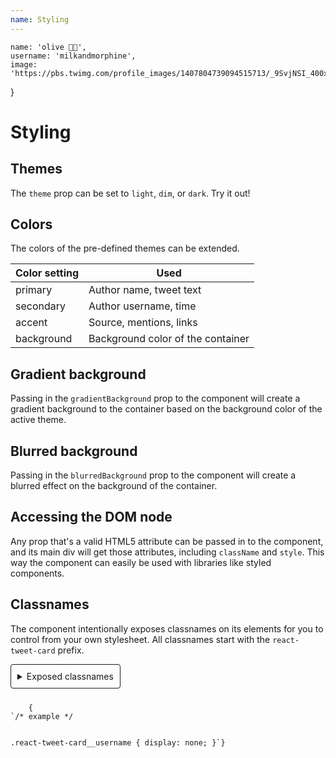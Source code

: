 ```yaml
---
name: Styling
---
```



<ThemeHandler />

    name: 'olive 🍓🐇', 
    username: 'milkandmorphine', 
    image: 'https://pbs.twimg.com/profile_images/1407804739094515713/_9SvjNSI_400x400.jpg' 
} 

# Styling

## Themes 

The `theme` prop can be set to `light`, `dim`, or `dark`. Try it out!

<Playground showPlaygroundEdit={false}>
    <Container>
        <TweetCard 
            {...({ author, tweet, time, source, permalink, fitInsideContainer })} 
            theme="dim" // try "light" and "dark"
        />
    </Container>
</Playground>

## Colors

The colors of the pre-defined themes can be extended.

<table>
    <thead>
        <tr>
            <th>Color setting</th>
            <th>Used</th>
        </tr>
    </thead>
    <tbody>
        <tr>
            <td>primary</td>
            <td>Author name, tweet text</td>
        </tr>
        <tr>
            <td>secondary</td>
            <td>Author username, time</td>
        </tr>
        <tr>
            <td>accent</td>
            <td>Source, mentions, links</td>
        </tr>
        <tr>
            <td>background</td>
            <td>Background color of the container</td>
        </tr>
    </tbody>
</table>

<Playground showPlaygroundEdit={false}>
    <Container>
        <TweetCard {...({ author, tweet, time, source, permalink, fitInsideContainer })} 
            colors={{
                primary: '#ffffff',
                secondary: '#add8e6',
                accent: '#ffffd8',
                background: '#e5e4ff'
            }}
        />
    </Container>
</Playground>

## Gradient background

Passing in the `gradientBackground` prop to the component will create a gradient background to the container based on the background color of the active theme.

<Playground showPlaygroundEdit={false}>
    <Container>
        <TweetCard {...({ author, tweet, time, source, permalink, fitInsideContainer })} 
            theme="light" // try "dim" and "dark"
            gradientBackground
        />
    </Container>
</Playground>

## Blurred background

Passing in the `blurredBackground` prop to the component will create a blurred effect on the background of the container.

<Playground showPlaygroundEdit={false}>
    <Container>
        <TweetCard {...({ author, tweet, time, source, permalink, fitInsideContainer })} 
            theme="light" // try "dim" and "dark"
            blurredBackground
        />
    </Container>
</Playground>

## Accessing the DOM node

Any prop that's a valid HTML5 attribute can be passed in to the component, and its main div will get those attributes, including `className` and `style`. This way the component can easily be used with libraries like styled components.

<Playground showPlaygroundEdit={false}>
    <Container>
        <TweetCard {...({ author, tweet, time, source, permalink, fitInsideContainer })} 
            style={{
                transform: 'rotate(5deg)'
            }}
        />
    </Container>
</Playground>

## Classnames

The component intentionally exposes classnames on its elements for you to control from your own stylesheet. All classnames start with the `react-tweet-card` prefix.

<details style={{ fontSize: '14px' }}>
    <summary style="cursor: pointer; padding: 10px; border: 1px solid currentColor; border-radius: 4px; width: fit-content; margin: 10px 0;">
        Exposed classnames
    </summary>
    <ul style="margin-left: 50px">
        <li>react-tweet-card__container</li>
        <li>react-tweet-card__author-name</li>
        <li>react-tweet-card__author-username</li>
        <li>react-tweet-card__author-image</li>
        <li>react-tweet-card__verified-badge</li>
        <li>react-tweet-card__protected-icon</li>
        <li>react-tweet-card__time</li>
        <li>react-tweet-card__source</li>
        <li>react-tweet-card__tweet</li>
        <li>react-tweet-card__twitter-logo</li>
        <li>react-tweet-card__engagement-container</li>
        <li>react-tweet-card__replies</li>
        <li>react-tweet-card__retweets</li>
        <li>react-tweet-card__likes</li>
    </ul>
</details>

<Code className="css">
    {
`/* example */
    
.react-tweet-card__username {
    display: none;
}`}
</Code>